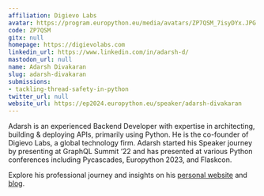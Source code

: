 ```yaml
---
affiliation: Digievo Labs
avatar: https://program.europython.eu/media/avatars/ZP7QSM_7isyDYx.JPG
code: ZP7QSM
gitx: null
homepage: https://digievolabs.com
linkedin_url: https://www.linkedin.com/in/adarsh-d/
mastodon_url: null
name: Adarsh Divakaran
slug: adarsh-divakaran
submissions:
- tackling-thread-safety-in-python
twitter_url: null
website_url: https://ep2024.europython.eu/speaker/adarsh-divakaran
---
```


Adarsh is an experienced Backend Developer with expertise in architecting, building & deploying APIs, primarily using Python. He is the co-founder of Digievo Labs, a global technology firm. Adarsh started his Speaker journey by presenting at GraphQL Summit ‘22 and has presented at various Python conferences including Pycascades, Europython 2023, and Flaskcon.

Explore his professional journey and insights on his [personal website](https://adarshd.dev) and [blog](https://blog.adarshd.dev).

